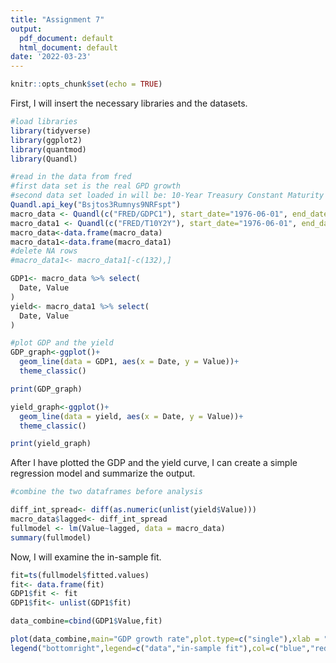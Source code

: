 ```yaml
---
title: "Assignment 7"
output:
  pdf_document: default
  html_document: default
date: '2022-03-23'
---
```


```r
knitr::opts_chunk$set(echo = TRUE)
```

First, I will insert the necessary libraries and the datasets.

```r
#load libraries
library(tidyverse)
library(ggplot2)
library(quantmod)
library(Quandl)

#read in the data from fred
#first data set is the real GPD growth
#second data set loaded in will be: 10-Year Treasury Constant Maturity Minus 2-Year Treasury Constant Maturity
Quandl.api_key("Bsjtos3Rumnys9NRFspt")
macro_data <- Quandl(c("FRED/GDPC1"), start_date="1976-06-01", end_date="2021-12-31", collapse = "quarterly", transform = "rdiff")
macro_data1 <- Quandl(c("FRED/T10Y2Y"), start_date="1976-06-01", end_date="2022-01-01", collapse = "quarterly", transform = "rdiff")
macro_data<-data.frame(macro_data)
macro_data1<-data.frame(macro_data1)
#delete NA rows
#macro_data1<- macro_data1[-c(132),]

GDP1<- macro_data %>% select(
  Date, Value
)
yield<- macro_data1 %>% select(
  Date, Value
)

#plot GDP and the yield
GDP_graph<-ggplot()+
  geom_line(data = GDP1, aes(x = Date, y = Value))+
  theme_classic()

print(GDP_graph)

yield_graph<-ggplot()+
  geom_line(data = yield, aes(x = Date, y = Value))+
  theme_classic()

print(yield_graph)
```
After I have plotted the GDP and the yield curve, I can create a simple regression model and summarize the output.
```r
#combine the two dataframes before analysis

diff_int_spread<- diff(as.numeric(unlist(yield$Value)))
macro_data$lagged<- diff_int_spread
fullmodel <- lm(Value~lagged, data = macro_data)
summary(fullmodel)
```
Now, I will examine the in-sample fit.
```r
fit=ts(fullmodel$fitted.values)
fit<- data.frame(fit)
GDP1$fit <- fit
GDP1$fit<- unlist(GDP1$fit)

data_combine=cbind(GDP1$Value,fit)

plot(data_combine,main="GDP growth rate",plot.type=c("single"),xlab = "date",ylab="growth Rate",col=c("blue","red"),lty=1:2)
legend("bottomright",legend=c("data","in-sample fit"),col=c("blue","red"),lty=1:2)
```

